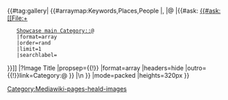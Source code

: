 <div class="heald-gallery">
{{#tag:gallery|
{{#arraymap:Keywords,Places,People
|,
|@
|{{#ask: [[{{#ask:
    [[File:+]]
    [[Showcase main Category::@]]
    |format=array
    |order=rand
    |limit=1
    |searchlabel=
}}]]
|?Image Title
|propsep={{!}}
|format=array
|headers=hide
|outro={{!}}link=Category:@
}}
|\n
}}
|mode=packed
|heights=320px
}}
</div><noinclude>[[Category:Mediawiki-pages-heald-images]]</noinclude>
